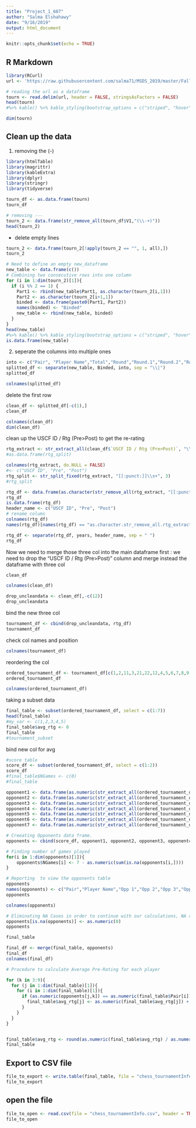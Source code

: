 ```yaml
---
title: "Project_1_607"
author: "Salma Elshahawy"
date: "9/16/2019"
output: html_document
---
```


```r
knitr::opts_chunk$set(echo = TRUE)
```

## R Markdown

```r
library(RCurl)
url <- 'https://raw.githubusercontent.com/salma71/MSDS_2019/master/Fall2019/aquisition%26management_607/project_1/tournamentinfo.txt'

# reading the url as a dataframe
tourn <- read.delim(url, header = FALSE, stringsAsFactors = FALSE)
head(tourn) 
#%>% kable() %>% kable_styling(bootstrap_options = c("striped", "hover", "condensed", "responsive")) %>% scroll_box(width="100%",height="300px")
```


```r
dim(tourn)
```

## Clean up the data 

1. removing the (-)  
```r
library(htmlTable)
library(magrittr)
library(kableExtra)
library(dplyr)
library(stringr)
library(tidyverse)
```

```r
tourn_df <- as.data.frame(tourn)
tourn_df

```

```r
# removing --- 
tourn_2 <- data.frame(str_remove_all(tourn_df$V1,"(\\-+)"))
head(tourn_2)
```


* delete empty lines
```r
tourn_2 <- data.frame(tourn_2[!apply(tourn_2 == "", 1, all),])
tourn_2
```



```r
# Need to define an empty new_dataframe
new_table <- data.frame(c())
# Combining two consecutive rows into one column
for (i in 1:dim(tourn_2)[1]){
  if (i %% 2 == 1) {
    Part1 <- rbind(new_table$Part1, as.character(tourn_2[i,1]))
    Part2 <- as.character(tourn_2[i+1,1])
    binded <- data.frame(paste0(Part1, Part2))
    names(binded) <- "Binded"
    new_table <- rbind(new_table, binded)
  } 
}
head(new_table)
#%>% kable() %>% kable_styling(bootstrap_options = c("striped", "hover", "condensed", "responsive")) %>% scroll_box(width="100%",height="300px")
is.data.frame(new_table)
```

2. seperate the columns into multiple ones
```r
into <- c("Pair", "Player Name","Total","Round","Round.1","Round.2","Round.3","Round.4","Round.5","Round.6","State","USCF ID / Rtg (Pre>Post)","Pts","1","2", "3","4","5","6", "7")
splitted_df <- separate(new_table, Binded, into, sep = "\\|")
splitted_df

```

```r
colnames(splitted_df)
```

delete the first row 
```r
clean_df <- splitted_df[-c(1),]
clean_df
```

```r
colnames(clean_df)
dim(clean_df)
```
clean up the USCF ID / Rtg (Pre>Post) to get the re-rating 

```r
rtg_extract <- str_extract_all(clean_df$`USCF ID / Rtg (Pre>Post)`, "\\b\\d{1,}")
#as.data.frame(rtg_split)

colnames(rtg_extract, do.NULL = FALSE) 
#<- c("USCF ID", "Pre", "Post")
rtg_split <- str_split_fixed(rtg_extract, "[[:punct:]]\\s+", 3)
#rtg_split

rtg_df <- data.frame(as.character(str_remove_all(rtg_extract, "[[:punct:],c]")))
rtg_df
is.data.frame(rtg_df)
header_name <- c("USCF ID", "Pre", "Post")
# rename colums
colnames(rtg_df)
names(rtg_df)[names(rtg_df) == "as.character.str_remove_all.rtg_extract......punct...c...."] <- "years"

rtg_df <- separate(rtg_df, years, header_name, sep = " ") 
rtg_df
```

Now we need to merge those three col into the main dataframe
first : we need to drop the "USCF ID / Rtg (Pre>Post)" column and merge instead the dataframe with three col

```r
clean_df
```

```r
colnames(clean_df)
```
```r
drop_uncleandata <- clean_df[,-c(12)]
drop_uncleandata

```

bind the new three col

```r
tournament_df <- cbind(drop_uncleandata, rtg_df)
tournament_df
```
 check col names and position 
 
```r
colnames(tournament_df)
```
reordering the col

```r
ordered_tournament_df <- tournament_df[c(1,2,11,3,21,22,12,4,5,6,7,8,9,10,13,14,14,16,17,18,19,20)]
ordered_tournament_df
```

```r
colnames(ordered_tournament_df)
```


taking a subset data

```r
final_table <- subset(ordered_tournament_df, select = c(1:7))
head(final_table)
#my_var <- c(1,2,3,4,5)
final_table$avg_rtg <- 0
final_table
#tournament_subset
```

bind new col for avg 

```r
#score table
score_df <- subset(ordered_tournament_df, select = c(1:2))
score_df
#final_table$NGames <- c(0)
#final_table
```






```r
opponent1 <- data.frame(as.numeric(str_extract_all(ordered_tournament_df$`Round`,"[[:digit:]]{1,}")))
opponent2 <- data.frame(as.numeric(str_extract_all(ordered_tournament_df$`Round.1`,"[[:digit:]]{1,}")))
opponent3 <- data.frame(as.numeric(str_extract_all(ordered_tournament_df$`Round.2`,"[[:digit:]]{1,}")))
opponent4 <- data.frame(as.numeric(str_extract_all(ordered_tournament_df$`Round.3`,"[[:digit:]]{1,}")))
opponent5 <- data.frame(as.numeric(str_extract_all(ordered_tournament_df$`Round.4`,"[[:digit:]]{1,}")))
opponent6 <- data.frame(as.numeric(str_extract_all(ordered_tournament_df$`Round.5`,"[[:digit:]]{1,}")))
opponent7 <- data.frame(as.numeric(str_extract_all(ordered_tournament_df$`Round.6`,"[[:digit:]]{1,}")))

# Creeating Opponents data frame.
opponents <- cbind(score_df, opponent1, opponent2, opponent3, opponent4, opponent5, opponent6, opponent7)

# Finding number of games played
for(i in 1:dim(opponents)[1]){
    opponents$NGames[i] <- 7 - as.numeric(sum(is.na(opponents[i,])))
}

# Reporting  to view the opponents table
opponents
names(opponents) <- c("Pair","Player Name","Opp 1","Opp 2","Opp 3","Opp 4","Opp 5","Opp 6","Opp 7", "NGames")
opponents
```

```r
colnames(opponents)
```



```r
# Eliminating NA Cases in order to continue with our calculations, NA replaced by 0.
opponents[is.na(opponents)] <- as.numeric(0)
opponents
```
```r

final_table
```

```r
final_df <- merge(final_table, opponents)
final_df
colnames(final_df)
```

```r
# Procedure to calculate Average Pre-Rating for each player

for (k in 3:9){
  for (j in 1:dim(final_table)[1]){ 
    for (i in 1:dim(final_table)[1]){
      if (as.numeric(opponents[j,k]) == as.numeric(final_table$Pair[i])){
        final_table$avg_rtg[j] <- as.numeric(final_table$avg_rtg[j]) + as.numeric(final_table$Pre[i]) 
      }
    }
  }
}


final_table$avg_rtg <- round(as.numeric(final_table$avg_rtg) / as.numeric(opponents$NGames),0)
final_table

```


## Export to CSV file 

```r
file_to_export <- write.table(final_table, file = "chess_tournamentInfo.csv", row.names = FALSE, na="", col.names = TRUE, sep = ",")
file_to_export
```

## open the file

```r
file_to_open <- read.csv(file = "chess_tournamentInfo.csv", header = TRUE, sep = ",")
file_to_open
```